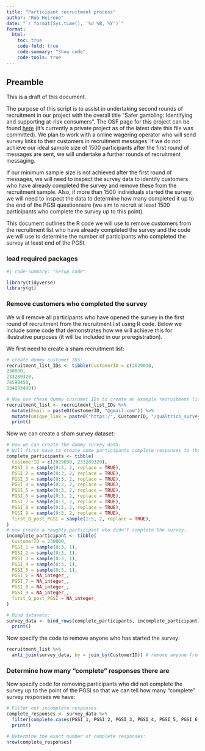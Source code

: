 ```yaml
---
title: "Participant recruitment process"
author: "Rob Heirene"
date: "`r format(Sys.time(), '%d %B, %Y')`"
format:
  html:
    toc: true
    code-fold: true
    code-summary: "Show code"
    code-tools: true
---
```


## Preamble

This is a draft of this document.

The purpose of this script is to assist in undertaking second rounds of recruitment in our project with the overall title "Safer gambling: Identifying and supporting at-risk consumers". The OSF page for this project can be found [here](https://osf.io/5at3q/) (it's currently a private project as of the latest date this file was committed). We plan to work with a online wagering operator who will send survey links to their customers in recruitment messages. If we do not achieve our ideal sample size of 1500 participants after the first round of messages are sent, we will undertake a further rounds of recruitment messaging.

If our minimum sample size is not achieved after the first round of messages, we will need to inspect the survey data to identify customers who have already completed the survey and remove these from the recruitment sample. Also, if more than 1500 individuals started the survey, we will need to inspect the data to determine how many completed it up to the end of the PGSI questionnaire (we aim to recruit at least 1500 participants who complete the survey up to this point). 

This document outlines the R code we will use to remove customers from the recruitment list who have already completed the survey and the code we will use to determine the number of participants who completed the survey at least end of the PGSI.

### load required packages

```r
#| code-summary: "Setup code"

library(tidyverse)
library(gt)
```

### Remove customers who completed the survey

We will remove all participants who have opened the survey in the first round of recruitment from the recruitment list using R code. Below we include some code that demonstrates how we will achieve this for illustrative purposes (it will be included in our preregistration).

We first need to create a sham recruitment list:

```r
# create dummy customer IDs:
recruitment_list_IDs <- tibble(CustomerID = c(2029030,
230000,
233289320,
74598450,
834893498))

# Now use these dummy customer IDs to create an example recruitment list:
recruitment_list <- recruitment_list_IDs %>% 
  mutate(Email = paste0(CustomerID, "@gmail.com")) %>% 
  mutate(unique_link = paste0("https:/", CustomerID, "/qualtrics_survey_university_of_sydney.com")) %>%
  print()
```

Now we can create a sham survey dataset:
```r
# now we can create the dummy survey data:
# Will first have to create some participants complete responses to the PGSI:
complete_participants <- tibble(
  CustomerID = c(2029030, 233289320),
  PGSI_1 = sample(0:3, 2, replace = TRUE),
  PGSI_2 = sample(0:3, 2, replace = TRUE),
  PGSI_3 = sample(0:3, 2, replace = TRUE),
  PGSI_4 = sample(0:3, 2, replace = TRUE),
  PGSI_5 = sample(0:3, 2, replace = TRUE),
  PGSI_6 = sample(0:3, 2, replace = TRUE),
  PGSI_7 = sample(0:3, 2, replace = TRUE),
  PGSI_8 = sample(0:3, 2, replace = TRUE),
  PGSI_9 = sample(0:3, 2, replace = TRUE),
  first_Q_post_PGSI = sample(1:5, 2, replace = TRUE),
)
# now create a naughty participant who didn't complete the survey:
incomplete_participant <- tibble(
  CustomerID = 230000, 
  PGSI_1 = sample(0:3, 1),
  PGSI_2 = sample(0:3, 1),
  PGSI_3 = sample(0:3, 1),
  PGSI_4 = sample(0:3, 1),
  PGSI_5 = sample(0:3, 1),
  PGSI_6 = NA_integer_,
  PGSI_7 = NA_integer_,
  PGSI_8 = NA_integer_,
  PGSI_9 = NA_integer_,
  first_Q_post_PGSI = NA_integer_
)

# Bind datasets:
survey_data <- bind_rows(complete_participants, incomplete_participant) %>% 
  print()

```

Now specify the code to remove anyone who has started the survey:

```r
recruitment_list %>% 
  anti_join(survey_data, by = join_by(CustomerID)) # remove anyone from the recruitment list who is present in the survey data

```

### Determine how many "complete" responses there are

Now specify code for removing participants who did not complete the survey up to the point of the PGSI so that we can tell how many "complete" survey responses we have:

```r
# Filter out incomplete responses:
complete_responses <- survey_data %>%
  filter(complete.cases(PGSI_1, PGSI_2, PGSI_3, PGSI_4, PGSI_5, PGSI_6, PGSI_7, PGSI_8, PGSI_9)) %>% 
  print()

# Determine the exact number of complete responses:
nrow(complete_responses)

```

